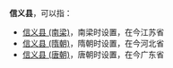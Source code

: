 '''信义县'''，可以指：
*[[信义县_(南梁)|信义县 (南梁)]]，南梁时设置，在今江苏省
*[[信义县_(隋朝)|信义县 (隋朝)]]，隋朝时设置，在今河北省
*[[信义县_(唐朝)|信义县 (唐朝)]]，唐朝时设置，在今广东省

{{Disambig|X|Cat=三字中国县名消歧义}}